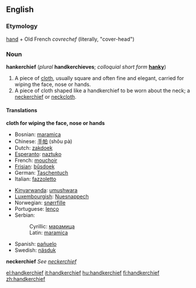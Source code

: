 ==English==

===Etymology===
[[hand]] + Old French ''covrechef'' (literally, "cover-head")

===Noun===
'''hankerchief''' (''plural'' '''handkerchieves'''; ''colloquial short form'' '''[[hanky]]''')

#A piece of [[cloth]], usually square and often fine and elegant, carried for wiping the face, nose or hands.
#A piece of cloth shaped like a handkerchief to be worn about the neck; a [[neckerchief]] or [[neckcloth]].

====Translations====
'''cloth for wiping the face, nose or hands'''
{{top}}
*Bosnian: [[maramica#Bosnian|maramica]] {{f}}
*Chinese: [[手帕]] (shǒu pà)
*Dutch: [[zakdoek]] {{m}}
*[[Esperanto]]: [[naztuko]]
*French: [[mouchoir]] {{m}}
*[[Frisian]]: [[bûsdoek]]
*German: [[Taschentuch]] {{m}}
*Italian: [[fazzoletto]] {{m}}
{{mid}}
*[[Kinyarwanda]]: [[umushwara]]
*[[Luxembourgish]]: [[Nuesnappech]]
*Norwegian: [[snørrfille]]
*Portuguese: [[lenço]] {{m}}
*Serbian:
*:Cyrillic: [[марамица#Serbian|марамица]] {{f}}
*:Latin: [[maramica#Serbian|maramica]] {{f}}
*Spanish: [[pañuelo]] {{m}}
*Swedish: [[näsduk]]
{{bottom}}

'''neckerchief'''
''See [[neckerchief]]''

[[el:handkerchief]]
[[it:handkerchief]]
[[hu:handkerchief]]
[[fi:handkerchief]]
[[zh:handkerchief]]